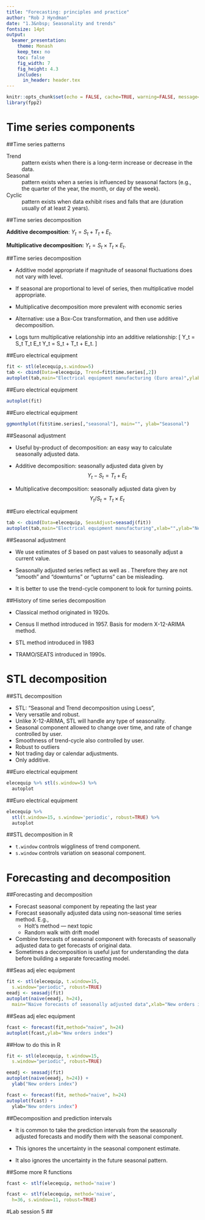```yaml
---
title: "Forecasting: principles and practice"
author: "Rob J Hyndman"
date: "1.3&nbsp; Seasonality and trends"
fontsize: 14pt
output:
  beamer_presentation:
    theme: Monash
    keep_tex: no
    toc: false
    fig_width: 7
    fig_height: 4.3
    includes:
      in_header: header.tex
---
```


```r
knitr::opts_chunk$set(echo = FALSE, cache=TRUE, warning=FALSE, message=FALSE)
library(fpp2)
```


# Time series components

##Time series patterns

Trend
  : pattern exists when there is a long-term increase or decrease in the data.

Seasonal
  : pattern exists when a series is influenced by seasonal factors (e.g., the quarter of the year, the month, or day of the week).

Cyclic
  : pattern exists when data exhibit rises and falls that are \emph{not of fixed period} (duration usually of at least 2 years).


##Time series decomposition

\begin{block}{}\vspace*{-0.3cm}
\[ Y_t = f(S_t, T_t, E_t) \]
\end{block}
\begin{tabular}{@{}llp{8cm}@{}}
where & $Y_t=$ & data at period $t$ \\
      & $S_t=$ & seasonal component at period $t$ \\
      & $T_t=$ & trend-cycle component at period $t$\\
      & $E_t=$ & remainder (or irregular or error) component at period $t$
\end{tabular}
\pause
\vspace*{0.5cm}

**Additive decomposition**:
$Y_t = S_t + T_t + E_t.$
\pause

**Multiplicative decomposition:**
$Y_t = S_t \times T_t \times E_t.$



##Time series decomposition

* Additive model appropriate if magnitude of seasonal fluctuations does not vary with level.

* If seasonal are proportional to level of series, then multiplicative model appropriate.
* Multiplicative decomposition more prevalent with economic series

* Alternative: use a Box-Cox transformation, and then use additive decomposition.

* Logs turn multiplicative relationship into
an additive relationship:
\[\hspace*{-0.7cm}
Y_t = S_t \times T_t \times E_t \quad\Rightarrow\quad
\log Y_t = \log S_t + \log T_t + \log E_t.
\]



##Euro electrical equipment

```r
fit <- stl(elecequip,s.window=5)
tab <- cbind(Data=elecequip, Trend=fit$time.series[,2])
autoplot(tab,main="Electrical equipment manufacturing (Euro area)",ylab="New orders index",xlab="")
```

##Euro electrical equipment

```r
autoplot(fit)
```

##Euro electrical equipment

```r
ggmonthplot(fit$time.series[,"seasonal"], main="", ylab="Seasonal")
```


##Seasonal adjustment


* Useful by-product of decomposition:  an easy way to
calculate seasonally adjusted data.

* Additive decomposition: seasonally adjusted data given by
$$Y_t - S_t = T_t + E_t$$

* Multiplicative decomposition: seasonally adjusted data given by
$$Y_t / S_t = T_t \times E_t$$



##Euro electrical equipment

```r
tab <- cbind(Data=elecequip, SeasAdjust=seasadj(fit))
autoplot(tab,main="Electrical equipment manufacturing",xlab="",ylab="New orders index")
```


##Seasonal adjustment

* We use estimates of $S$ based on past values to seasonally  adjust
a current value.

* Seasonally adjusted  series reflect \textbf{remainders} as well as \textbf{trend}. Therefore they are not "smooth" and "downturns" or "upturns" can be misleading.

* It is better to use the trend-cycle component to look for turning
points.





##\normalsize History of time series decomposition


* Classical method originated in 1920s.

* Census II method introduced in 1957. Basis for modern X-12-ARIMA method.

* STL method introduced in 1983

* TRAMO/SEATS introduced in 1990s.







# STL decomposition

##STL decomposition

* STL: "Seasonal and Trend decomposition using Loess",
* Very versatile and robust.
* Unlike X-12-ARIMA, STL will handle any type of seasonality.
* Seasonal component allowed to change over time, and rate of change controlled by user.
* Smoothness of trend-cycle also controlled by user.
* Robust to outliers
* Not trading day or calendar adjustments.
* Only additive.


##Euro electrical equipment
\fontsize{12}{14}\sf

```r
elecequip %>% stl(s.window=5) %>%
  autoplot
```

##Euro electrical equipment
\fontsize{12}{14}\sf

```r
elecequip %>%
  stl(t.window=15, s.window='periodic', robust=TRUE) %>%
  autoplot
```

##STL decomposition in R

* `t.window` controls wiggliness of trend component.
* `s.window` controls variation on seasonal component.


# Forecasting and decomposition

##Forecasting and decomposition


* Forecast seasonal component by repeating the last year
* Forecast seasonally adjusted data using non-seasonal time series method. E.g.,
    - Holt's method --- next topic
    - Random walk with drift model
* Combine forecasts of seasonal component with forecasts of seasonally adjusted data to get forecasts of original data.
* Sometimes a decomposition is useful just for understanding the data before building a separate forecasting model.

##Seas adj elec equipment

```r
fit <- stl(elecequip, t.window=15,
  s.window="periodic", robust=TRUE)
eeadj <- seasadj(fit)
autoplot(naive(eeadj, h=24),
  main="Naive forecasts of seasonally adjusted data",xlab="New orders index")
```

##Seas adj elec equipment

```r
fcast <- forecast(fit,method="naive", h=24)
autoplot(fcast,ylab="New orders index")

```


##How to do this in R

```r
fit <- stl(elecequip, t.window=15,
  s.window="periodic", robust=TRUE)

eeadj <- seasadj(fit)
autoplot(naive(eeadj, h=24)) +
  ylab("New orders index")

fcast <- forecast(fit, method="naive", h=24)
autoplot(fcast) +
  ylab="New orders index")
```


##\normalsize Decomposition and prediction intervals


* It is common to take the prediction intervals from the seasonally adjusted forecasts and modify them with the seasonal component.

* This ignores the uncertainty in the seasonal component estimate.

* It also ignores the uncertainty in the future seasonal pattern.



##Some more R functions

```r
fcast <- stlf(elecequip, method='naive')

fcast <- stlf(elecequip, method='naive',
  h=36, s.window=11, robust=TRUE)

```

#Lab session 5
##

\fontsize{48}{60}\sf\centering
\textbf{Lab Session 5 }

